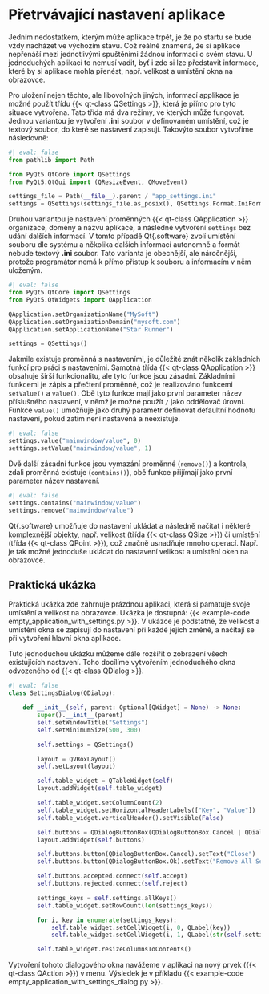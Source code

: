 # Přetrvávající nastavení aplikace {#sec-settings}

Jedním nedostatkem, kterým může aplikace trpět, je že po startu se bude vždy nacházet ve výchozím stavu. Což reálně znamená, že si aplikace nepřenáší mezi jednotlivými spuštěními žádnou informaci o svém stavu. U jednoduchých aplikací to nemusí vadit, byť i zde si lze představit informace, které by si aplikace mohla přenést, např. velikost a umístění okna na obrazovce. 

Pro uložení nejen těchto, ale libovolných jiných, informací applikace je možné použít třídu {{< qt-class QSettings >}}, která je přímo pro tyto situace vytvořena. Tato třída má dva režimy, ve kterých může fungovat. Jednou variantou je vytvoření **.ini** soubor v definovaném umístění, což je textový soubor, do které se nastavení zapisují. Takovýto soubor vytvoříme následovně:

```python
#| eval: false
from pathlib import Path

from PyQt5.QtCore import QSettings
from PyQt5.QtGui import (QResizeEvent, QMoveEvent)

settings_file = Path(__file__).parent / "app_settings.ini"
settings = QSettings(settings_file.as_posix(), QSettings.Format.IniFormat)
```

Druhou variantou je nastavení proměnných {{< qt-class QApplication >}} organizace, domény a názvu aplikace, a následně vytvoření `settings` bez udání dalších informací. V tomto případě Qt{.software} zvolí umístění souboru dle systému a několika dalších informací autonomně a formát nebude textový **.ini** soubor. Tato varianta je obecnější, ale náročnější, protože programátor nemá k přímo přístup k souboru a informacím v něm uloženým. 

```python
#| eval: false
from PyQt5.QtCore import QSettings
from PyQt5.QtWidgets import QApplication

QApplication.setOrganizationName("MySoft")
QApplication.setOrganizationDomain("mysoft.com")
QApplication.setApplicationName("Star Runner")

settings = QSettings()
```

Jakmile existuje proměnná s nastaveními, je důležité znát několik základních funkcí pro práci s nastaveními. Samotná třída {{< qt-class QApplication >}} obsahuje širší funkcionalitu, ale tyto funkce jsou zásadní. Základními funkcemi je zápis a přečtení proměnné, což je realizováno funkcemi `setValue()` a `value()`. Obě tyto funkce mají jako první parameter název příslušného nastavení, v němž je možné použít `/` jako oddělovač úrovní. Funkce `value()` umožňuje jako druhý parametr definovat defaultní hodnotu nastavení, pokud zatím není nastavená a neexistuje. 

```python
#| eval: false
settings.value("mainwindow/value", 0)
settings.setValue("mainwindow/value", 1)
```

Dvě další zásadní funkce jsou vymazání proměnné (`remove()`) a kontrola, zdali proměnná existuje (`contains()`), obě funkce přijímají jako první parameter název nastavení.

```python
#| eval: false
settings.contains("mainwindow/value")
settings.remove("mainwindow/value")
```

Qt{.software} umožňuje do nastavení ukládat a následně načítat i některé komplexnější objekty, např. velikost (třída {{< qt-class QSize >}}) či umístění (třída {{< qt-class QPoint >}}), což značně usnadňuje mnoho operací. Např. je tak možné jednoduše ukládat do nastavení velikost a umístění oken na obrazovce.

## Praktická ukázka

Praktická ukázka zde zahrnuje prázdnou aplikaci, která si pamatuje svoje umístění a velikost na obrazovce. Ukázka je dostupná: {{< example-code empty_application_with_settings.py >}}. V ukázce je podstatné, že velikost a umístění okna se zapisují do nastavení při každé jejich změně, a načítají se při vytvoření hlavní okna aplikace.

Tuto jednoduchou ukázku můžeme dále rozšířit o zobrazení všech existujících nastavení. Toho docílíme vytvořením jednoduchého okna odvozeného od {{< qt-class QDialog >}}. 

```python
#| eval: false
class SettingsDialog(QDialog):

    def __init__(self, parent: Optional[QWidget] = None) -> None:
        super().__init__(parent)
        self.setWindowTitle("Settings")
        self.setMinimumSize(500, 300)

        self.settings = QSettings()

        layout = QVBoxLayout()
        self.setLayout(layout)

        self.table_widget = QTableWidget(self)
        layout.addWidget(self.table_widget)

        self.table_widget.setColumnCount(2)
        self.table_widget.setHorizontalHeaderLabels(["Key", "Value"])
        self.table_widget.verticalHeader().setVisible(False)

        self.buttons = QDialogButtonBox(QDialogButtonBox.Cancel | QDialogButtonBox.Ok, self)
        layout.addWidget(self.buttons)

        self.buttons.button(QDialogButtonBox.Cancel).setText("Close")
        self.buttons.button(QDialogButtonBox.Ok).setText("Remove All Settings")

        self.buttons.accepted.connect(self.accept)
        self.buttons.rejected.connect(self.reject)

        settings_keys = self.settings.allKeys()
        self.table_widget.setRowCount(len(settings_keys))

        for i, key in enumerate(settings_keys):
            self.table_widget.setCellWidget(i, 0, QLabel(key))
            self.table_widget.setCellWidget(i, 1, QLabel(str(self.settings.value(key, ""))))

        self.table_widget.resizeColumnsToContents()
```

Vytvoření tohoto dialogového okna navážeme v aplikaci na nový prvek ({{< qt-class QAction >}}) v menu. Výsledek je v příkladu {{< example-code empty_application_with_settings_dialog.py >}}.
